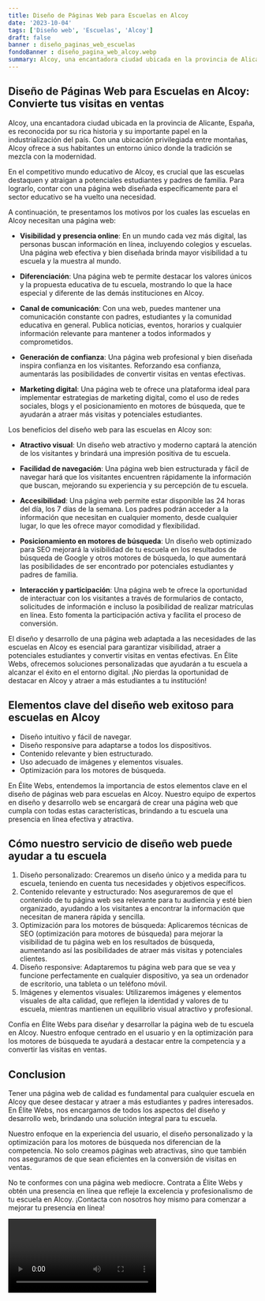 ```yaml
---
title: Diseño de Páginas Web para Escuelas en Alcoy
date: '2023-10-04'
tags: ['Diseño web', 'Escuelas', 'Alcoy']
draft: false
banner : diseño_paginas_web_escuelas
fondoBanner : diseño_pagina_web_alcoy.webp
summary: Alcoy, una encantadora ciudad ubicada en la provincia de Alicante, España, es reconocida por su rica historia y su importante papel en la industrialización del país. Con una ubicación privilegiada entre montañas, Alcoy ofrece a sus habitantes un entorno único donde la tradición se mezcla con la modernidad.
---
```


## Diseño de Páginas Web para Escuelas en Alcoy: Convierte tus visitas en ventas

Alcoy, una encantadora ciudad ubicada en la provincia de Alicante, España, es reconocida por su rica historia y su importante papel en la industrialización del país. Con una ubicación privilegiada entre montañas, Alcoy ofrece a sus habitantes un entorno único donde la tradición se mezcla con la modernidad.

En el competitivo mundo educativo de Alcoy, es crucial que las escuelas destaquen y atraigan a potenciales estudiantes y padres de familia. Para lograrlo, contar con una página web diseñada específicamente para el sector educativo se ha vuelto una necesidad.

A continuación, te presentamos los motivos por los cuales las escuelas en Alcoy necesitan una página web:

- **Visibilidad y presencia online**: En un mundo cada vez más digital, las personas buscan información en línea, incluyendo colegios y escuelas. Una página web efectiva y bien diseñada brinda mayor visibilidad a tu escuela y la muestra al mundo.

- **Diferenciación**: Una página web te permite destacar los valores únicos y la propuesta educativa de tu escuela, mostrando lo que la hace especial y diferente de las demás instituciones en Alcoy.

- **Canal de comunicación**: Con una web, puedes mantener una comunicación constante con padres, estudiantes y la comunidad educativa en general. Publica noticias, eventos, horarios y cualquier información relevante para mantener a todos informados y comprometidos.

- **Generación de confianza**: Una página web profesional y bien diseñada inspira confianza en los visitantes. Reforzando esa confianza, aumentarás las posibilidades de convertir visitas en ventas efectivas.

- **Marketing digital**: Una página web te ofrece una plataforma ideal para implementar estrategias de marketing digital, como el uso de redes sociales, blogs y el posicionamiento en motores de búsqueda, que te ayudarán a atraer más visitas y potenciales estudiantes.

Los beneficios del diseño web para las escuelas en Alcoy son:

- **Atractivo visual**: Un diseño web atractivo y moderno captará la atención de los visitantes y brindará una impresión positiva de tu escuela.

- **Facilidad de navegación**: Una página web bien estructurada y fácil de navegar hará que los visitantes encuentren rápidamente la información que buscan, mejorando su experiencia y su percepción de tu escuela.

- **Accesibilidad**: Una página web permite estar disponible las 24 horas del día, los 7 días de la semana. Los padres podrán acceder a la información que necesitan en cualquier momento, desde cualquier lugar, lo que les ofrece mayor comodidad y flexibilidad.

- **Posicionamiento en motores de búsqueda**: Un diseño web optimizado para SEO mejorará la visibilidad de tu escuela en los resultados de búsqueda de Google y otros motores de búsqueda, lo que aumentará las posibilidades de ser encontrado por potenciales estudiantes y padres de familia.

- **Interacción y participación**: Una página web te ofrece la oportunidad de interactuar con los visitantes a través de formularios de contacto, solicitudes de información e incluso la posibilidad de realizar matrículas en línea. Esto fomenta la participación activa y facilita el proceso de conversión.

El diseño y desarrollo de una página web adaptada a las necesidades de las escuelas en Alcoy es esencial para garantizar visibilidad, atraer a potenciales estudiantes y convertir visitas en ventas efectivas. En Élite Webs, ofrecemos soluciones personalizadas que ayudarán a tu escuela a alcanzar el éxito en el entorno digital. ¡No pierdas la oportunidad de destacar en Alcoy y atraer a más estudiantes a tu institución!

<GifSeo />

<Cta />

## Elementos clave del diseño web exitoso para escuelas en Alcoy
- Diseño intuitivo y fácil de navegar.
- Diseño responsive para adaptarse a todos los dispositivos.
- Contenido relevante y bien estructurado.
- Uso adecuado de imágenes y elementos visuales.
- Optimización para los motores de búsqueda.

En Élite Webs, entendemos la importancia de estos elementos clave en el diseño de páginas web para escuelas en Alcoy. Nuestro equipo de expertos en diseño y desarrollo web se encargará de crear una página web que cumpla con todas estas características, brindando a tu escuela una presencia en línea efectiva y atractiva.

## Cómo nuestro servicio de diseño web puede ayudar a tu escuela
1. Diseño personalizado: Crearemos un diseño único y a medida para tu escuela, teniendo en cuenta tus necesidades y objetivos específicos.
2. Contenido relevante y estructurado: Nos aseguraremos de que el contenido de tu página web sea relevante para tu audiencia y esté bien organizado, ayudando a los visitantes a encontrar la información que necesitan de manera rápida y sencilla.
3. Optimización para los motores de búsqueda: Aplicaremos técnicas de SEO (optimización para motores de búsqueda) para mejorar la visibilidad de tu página web en los resultados de búsqueda, aumentando así las posibilidades de atraer más visitas y potenciales clientes.
4. Diseño responsive: Adaptaremos tu página web para que se vea y funcione perfectamente en cualquier dispositivo, ya sea un ordenador de escritorio, una tableta o un teléfono móvil.
5. Imágenes y elementos visuales: Utilizaremos imágenes y elementos visuales de alta calidad, que reflejen la identidad y valores de tu escuela, mientras mantienen un equilibrio visual atractivo y profesional.

Confía en Élite Webs para diseñar y desarrollar la página web de tu escuela en Alcoy. Nuestro enfoque centrado en el usuario y en la optimización para los motores de búsqueda te ayudará a destacar entre la competencia y a convertir las visitas en ventas.

## Conclusion
Tener una página web de calidad es fundamental para cualquier escuela en Alcoy que desee destacar y atraer a más estudiantes y padres interesados. En Élite Webs, nos encargamos de todos los aspectos del diseño y desarrollo web, brindando una solución integral para tu escuela.

Nuestro enfoque en la experiencia del usuario, el diseño personalizado y la optimización para los motores de búsqueda nos diferencian de la competencia. No solo creamos páginas web atractivas, sino que también nos aseguramos de que sean eficientes en la conversión de visitas en ventas.

No te conformes con una página web mediocre. Contrata a Élite Webs y obtén una presencia en línea que refleje la excelencia y profesionalismo de tu escuela en Alcoy. ¡Contacta con nosotros hoy mismo para comenzar a mejorar tu presencia en línea!

<Video />

<CtaBot job='Escuelas' city='Alcoy'/>

<Gmaps query='Alcoy+españa+maps' />